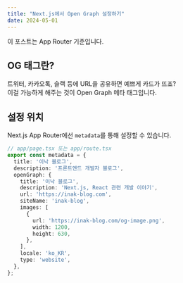 ```yaml
---
title: "Next.js에서 Open Graph 설정하기"
date: 2024-05-01
---
```


<Callout type="info"> 이 포스트는 App Router 기준입니다. </Callout>

## OG 태그란?

트위터, 카카오톡, 슬랙 등에 URL을 공유하면 예쁘게 카드가 뜨죠?  
이걸 가능하게 해주는 것이 Open Graph 메타 태그입니다.

## 설정 위치

Next.js App Router에선 `metadata`를 통해 설정할 수 있습니다.

```ts
// app/page.tsx 또는 app/route.tsx
export const metadata = {
  title: '이낙 블로그',
  description: '프론트엔드 개발자 블로그',
  openGraph: {
    title: '이낙 블로그',
    description: 'Next.js, React 관련 개발 이야기',
    url: 'https://inak-blog.com',
    siteName: 'inak-blog',
    images: [
      {
        url: 'https://inak-blog.com/og-image.png',
        width: 1200,
        height: 630,
      },
    ],
    locale: 'ko_KR',
    type: 'website',
  },
};
